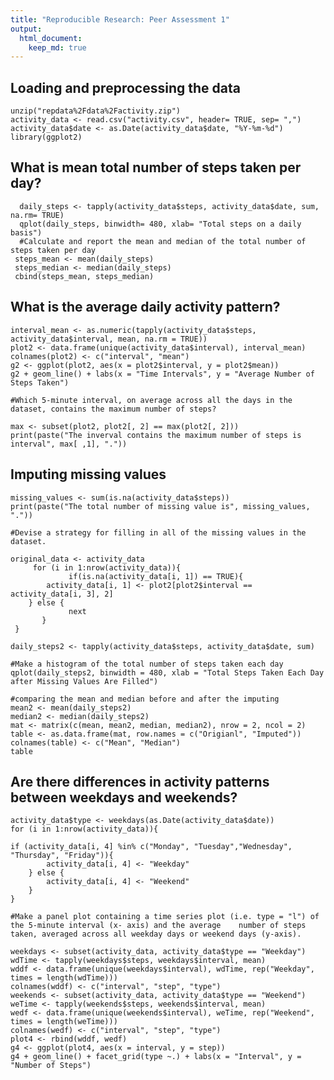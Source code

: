```yaml
---
title: "Reproducible Research: Peer Assessment 1"
output: 
  html_document:
    keep_md: true
---
```



## Loading and preprocessing the data

    unzip("repdata%2Fdata%2Factivity.zip")
    activity_data <- read.csv("activity.csv", header= TRUE, sep= ",")
    activity_data$date <- as.Date(activity_data$date, "%Y-%m-%d")
    library(ggplot2)


## What is mean total number of steps taken per day?

      daily_steps <- tapply(activity_data$steps, activity_data$date, sum, na.rm= TRUE)
      qplot(daily_steps, binwidth= 480, xlab= "Total steps on a daily basis")
      #Calculate and report the mean and median of the total number of steps taken per day
     steps_mean <- mean(daily_steps)
     steps_median <- median(daily_steps)
     cbind(steps_mean, steps_median)

## What is the average daily activity pattern?

    interval_mean <- as.numeric(tapply(activity_data$steps, activity_data$interval, mean, na.rm = TRUE))
    plot2 <- data.frame(unique(activity_data$interval), interval_mean)
    colnames(plot2) <- c("interval", "mean")
    g2 <- ggplot(plot2, aes(x = plot2$interval, y = plot2$mean))
    g2 + geom_line() + labs(x = "Time Intervals", y = "Average Number of Steps Taken")
    
    #Which 5-minute interval, on average across all the days in the dataset, contains the maximum number of steps?

    max <- subset(plot2, plot2[, 2] == max(plot2[, 2]))
    print(paste("The inverval contains the maximum number of steps is interval", max[ ,1], "."))

## Imputing missing values

    missing_values <- sum(is.na(activity_data$steps))
    print(paste("The total number of missing value is", missing_values, "."))

    #Devise a strategy for filling in all of the missing values in the dataset.

    original_data <- activity_data
         for (i in 1:nrow(activity_data)){
                 if(is.na(activity_data[i, 1]) == TRUE){
            activity_data[i, 1] <- plot2[plot2$interval == activity_data[i, 3], 2]
        } else {
                 next
           }
     }

    daily_steps2 <- tapply(activity_data$steps, activity_data$date, sum)
    
    #Make a histogram of the total number of steps taken each day
    qplot(daily_steps2, binwidth = 480, xlab = "Total Steps Taken Each Day after Missing Values Are Filled")

    #comparing the mean and median before and after the imputing
    mean2 <- mean(daily_steps2)
    median2 <- median(daily_steps2)
    mat <- matrix(c(mean, mean2, median, median2), nrow = 2, ncol = 2)
    table <- as.data.frame(mat, row.names = c("Origianl", "Imputed"))
    colnames(table) <- c("Mean", "Median")
    table
    
## Are there differences in activity patterns between weekdays and weekends?

    activity_data$type <- weekdays(as.Date(activity_data$date))
    for (i in 1:nrow(activity_data)){
    
    if (activity_data[i, 4] %in% c("Monday", "Tuesday","Wednesday", "Thursday", "Friday")){
            activity_data[i, 4] <- "Weekday"
        } else {
            activity_data[i, 4] <- "Weekend"
        }
    }
    
    #Make a panel plot containing a time series plot (i.e. 𝚝𝚢𝚙𝚎 = "𝚕") of the 5-minute interval (x- axis) and the average    number of steps taken, averaged across all weekday days or weekend days (y-axis).

    weekdays <- subset(activity_data, activity_data$type == "Weekday")
    wdTime <- tapply(weekdays$steps, weekdays$interval, mean)
    wddf <- data.frame(unique(weekdays$interval), wdTime, rep("Weekday", times = length(wdTime)))
    colnames(wddf) <- c("interval", "step", "type")
    weekends <- subset(activity_data, activity_data$type == "Weekend")
    weTime <- tapply(weekends$steps, weekends$interval, mean)
    wedf <- data.frame(unique(weekends$interval), weTime, rep("Weekend", times = length(weTime)))
    colnames(wedf) <- c("interval", "step", "type")
    plot4 <- rbind(wddf, wedf)
    g4 <- ggplot(plot4, aes(x = interval, y = step))
    g4 + geom_line() + facet_grid(type ~.) + labs(x = "Interval", y = "Number of Steps")
